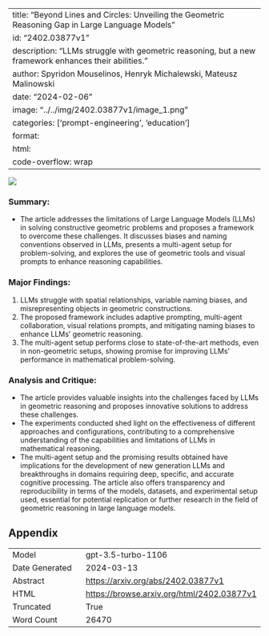 
---
title: "Beyond Lines and Circles: Unveiling the Geometric Reasoning Gap in Large Language Models"
id: "2402.03877v1"
description: "LLMs struggle with geometric reasoning, but a new framework enhances their abilities."
author: Spyridon Mouselinos, Henryk Michalewski, Mateusz Malinowski
date: "2024-02-06"
image: "../../img/2402.03877v1/image_1.png"
categories: ['prompt-engineering', 'education']
format:
  html:
    code-overflow: wrap
---

![](../../img/2402.03877v1/image_1.png)

### Summary:
- The article addresses the limitations of Large Language Models (LLMs) in solving constructive geometric problems and proposes a framework to overcome these challenges. It discusses biases and naming conventions observed in LLMs, presents a multi-agent setup for problem-solving, and explores the use of geometric tools and visual prompts to enhance reasoning capabilities.

### Major Findings:
1. LLMs struggle with spatial relationships, variable naming biases, and misrepresenting objects in geometric constructions.
2. The proposed framework includes adaptive prompting, multi-agent collaboration, visual relations prompts, and mitigating naming biases to enhance LLMs' geometric reasoning.
3. The multi-agent setup performs close to state-of-the-art methods, even in non-geometric setups, showing promise for improving LLMs' performance in mathematical problem-solving.

### Analysis and Critique:
- The article provides valuable insights into the challenges faced by LLMs in geometric reasoning and proposes innovative solutions to address these challenges.
- The experiments conducted shed light on the effectiveness of different approaches and configurations, contributing to a comprehensive understanding of the capabilities and limitations of LLMs in mathematical reasoning.
- The multi-agent setup and the promising results obtained have implications for the development of new generation LLMs and breakthroughs in domains requiring deep, specific, and accurate cognitive processing. The article also offers transparency and reproducibility in terms of the models, datasets, and experimental setup used, essential for potential replication or further research in the field of geometric reasoning in large language models.

## Appendix

|          |          |
|----------|----------|
| Model     | gpt-3.5-turbo-1106       |
| Date Generated     | 2024-03-13       |
| Abstract | [https://arxiv.org/abs/2402.03877v1](https://arxiv.org/abs/2402.03877v1)        |
| HTML     | [https://browse.arxiv.org/html/2402.03877v1](https://browse.arxiv.org/html/2402.03877v1)       |
| Truncated       | True       |
| Word Count       | 26470       |